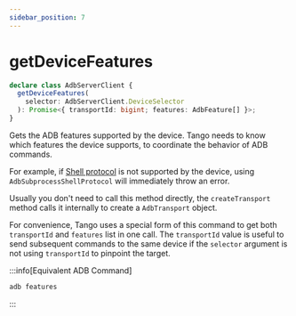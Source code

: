 ```yaml
---
sidebar_position: 7
---
```


# getDeviceFeatures

```ts showLineNumbers
declare class AdbServerClient {
  getDeviceFeatures(
    selector: AdbServerClient.DeviceSelector
  ): Promise<{ transportId: bigint; features: AdbFeature[] }>;
}
```

Gets the ADB features supported by the device. Tango needs to know which features the device supports, to coordinate the behavior of ADB commands.

For example, if [Shell protocol](/api/adb/subprocess.mdx#none-protocol-vs-shell-protocol) is not supported by the device, using `AdbSubprocessShellProtocol` will immediately throw an error.

Usually you don't need to call this method directly, the `createTransport` method calls it internally to create a `AdbTransport` object.

For convenience, Tango uses a special form of this command to get both `transportId` and `features` list in one call. The `transportId` value is useful to send subsequent commands to the same device if the `selector` argument is not using `transportId` to pinpoint the target.

:::info[Equivalent ADB Command]

```sh
adb features
```

:::
